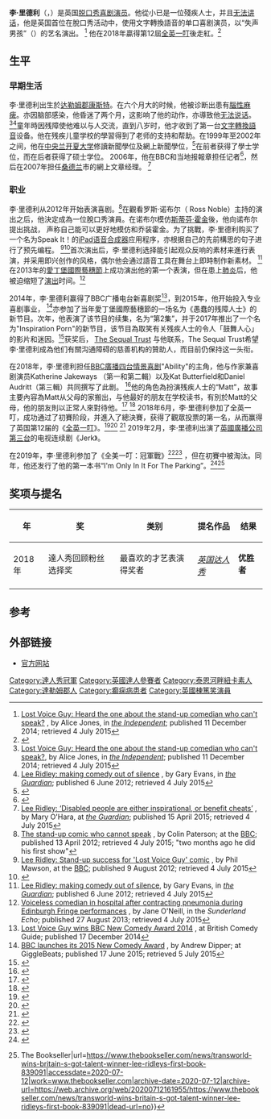 {{Infobox comedian
|name=李·里德利
|pseudonym=“失声男孩”
|image=File:Lost Voice Guy - Northern Stage, Newcastle 2020 (cropped).png
|caption=正表演單口喜劇的李·里德利
|birth_date={{birth date and age|1980|12|31|df=y}}
|birth_place={{UK}}[[达勒姆郡|达勒姆郡]][[康斯特|康斯特]]<ref name=LivingNorth>[http://www.livingnorth.com/northeast/people-places/autograph-lee-ridley Autograph – Lee Ridley] {{Wayback|url=http://www.livingnorth.com/northeast/people-places/autograph-lee-ridley |date=20200622232420 }}, in ''Living North''; retrieved 4 July 2015</ref>
|nationality=英國
|medium=[[脫口秀|脫口秀]], 電視
|genre=即興表演, 觀察喜劇
|active=2012–今
|notable_work=[[全英一叮|全英一叮]]（2018）<br>[[全美一叮：冠軍賽|全美一叮：冠軍賽]]（2019）<br>[[全英一叮：冠軍賽|全英一叮：冠軍賽]]（2019）
|website=[http://lostvoiceguy.com/ 官方网站]
}}
'''李·里德利'''（{{bd|1980年|12月31日|||}}，{{lang|en|Lee Ridley}}）是英国[[棟篤笑|脱口秀喜剧演员]]。他從小已是一位殘疾人士，并且[[啞|无法讲话]]，他是英国首位在脫口秀活动中，使用文字轉換語音的单口喜剧演员，以“失声男孩”（{{lang|en|Lost Voice Guy}}）的艺名演出。 <ref name="JonesIndependent">[https://www.independent.co.uk/arts-entertainment/comedy/lost-voice-guy-heard-the-one-about-the-standup-comedian-who-cant-speak-9918102.html Lost Voice Guy: Heard the one about the stand-up comedian who can't speak?] {{Wayback|url=https://www.independent.co.uk/arts-entertainment/comedy/lost-voice-guy-heard-the-one-about-the-standup-comedian-who-cant-speak-9918102.html |date=20150705232640 }}, by Alice Jones, in ''[[the_Independent|the Independent]]''; published 11 December 2014; retrieved 4 July 2015</ref> 他在2018年贏得第12屆[[英国达人|全英一叮]]後走紅。<ref name="RidleyBGT">{{Cite web|title=Britain's Got Talent winner: Lost Voice Guy crowned 2018 champion|url=https://www.standard.co.uk/stayingin/tvfilm/britains-got-talent-2018-lost-voice-guy-crowned-series-12-winner-a3854116.html|accessdate=4 June 2018|author=Natasha Sporn|date=4 June 2018|work=Standard.co.uk|archive-date=2020-06-23|archive-url=https://web.archive.org/web/20200623072204/https://www.standard.co.uk/stayingin/tvfilm/britains-got-talent-2018-lost-voice-guy-crowned-series-12-winner-a3854116.html|dead-url=no}}</ref>

== 生平 ==
=== 早期生活 ===
李·里德利出生於[[達勒姆郡|达勒姆郡]][[康斯特|康斯特]]。在六个月大的时候，他被诊断出患有[[腦性麻痺|腦性麻痺]]。亦因脑部感染，他昏迷了两个月，这影响了他的动作，亦導致他[[啞|无法说话]]。 <ref name="JonesIndependent">[https://www.independent.co.uk/arts-entertainment/comedy/lost-voice-guy-heard-the-one-about-the-standup-comedian-who-cant-speak-9918102.html Lost Voice Guy: Heard the one about the stand-up comedian who can't speak?], by Alice Jones, in ''[[the_Independent|the Independent]]''; published 11 December 2014; retrieved 4 July 2015</ref><ref name="GraunEvans">[https://www.theguardian.com/culture/2012/jun/06/silent-comedian-lee-ridley-ipad Lee Ridley: making comedy out of silence] {{Wayback|url=https://www.theguardian.com/culture/2012/jun/06/silent-comedian-lee-ridley-ipad |date=20210309191606 }}, by Gary Evans, in ''[[the_Guardian|the Guardian]]''; published 6 June 2012; retrieved 4 July 2015</ref>童年時因残障使他难以与人交流，直到八岁时，他才收到了第一台[[语音合成|文字轉換語音]]设备。他在残疾儿童学校的學習得到了老师的支持和帮助。在1999年至2002年之间，他在[[中央兰开夏大学|中央兰开夏大学]]修讀新聞學位及網上新聞學位，<ref>{{Cite news|url=https://www.lep.co.uk/news/education/former-preston-student-lee-ridley-through-to-the-next-round-of-britain-s-got-talent-1-9129001|title=Former Preston student Lee Ridley through to the next round of Britain's Got Talent|accessdate=23 April 2018|language=en|archive-date=2018-06-12|archive-url=https://web.archive.org/web/20180612140605/https://www.lep.co.uk/news/education/former-preston-student-lee-ridley-through-to-the-next-round-of-britain-s-got-talent-1-9129001|dead-url=no}}</ref>在前者获得了學士学位，而在后者获得了硕士学位。 2006年，他在BBC和当地报報章担任记者<ref>{{Citation|last=CM Admin|title="Finding My Voice" – Lee Ridley|date=20 November 2012|url=https://www.youtube.com/watch?v=-tlLNZVIZjQ|access-date=23 April 2018|archive-date=2020-07-31|archive-url=https://web.archive.org/web/20200731033634/https://www.youtube.com/watch?v=-tlLNZVIZjQ|dead-url=no}}</ref>，然后在2007年担任[[桑德兰|桑德兰]]市的網上文章经理。 <ref name="GraunMOH">[https://www.theguardian.com/society/2015/apr/15/lee-ridley-bbc-new-comedy-award-2014-disabled-cerebral-palsy Lee Ridley: ‘Disabled people are either inspirational, or benefit cheats’] {{Wayback|url=https://www.theguardian.com/society/2015/apr/15/lee-ridley-bbc-new-comedy-award-2014-disabled-cerebral-palsy |date=20200622045947 }}, by Mary O'Hara, at ''[[the_Guardian|the Guardian]]''; published 15 April 2015; retrieved 4 July 2015</ref>

=== 职业 ===
李·里德利从2012年开始表演喜剧。<ref name="PatersonBBC">[https://www.bbc.com/news/uk-17699744 The stand-up comic who cannot speak] {{Wayback|url=https://www.bbc.com/news/uk-17699744 |date=20160423150145 }}, by Colin Paterson; at the [[BBC|BBC]]; published 13 April 2012; retrieved 4 July 2015; "two months ago he did his first show"</ref>在觀看罗斯·诺布尔（ Ross Noble）主持的演出之后，他決定成為一位脫口秀演員。在诺布尔模仿[[史蒂芬·霍金|斯蒂芬·霍金]]後，他向诺布尔提出挑战， 声称自己能可以更好地模仿和乔装霍金。为了挑戰，李·里德利购买了一个名为Speak It！的[[iPad|iPad]][[語音產生裝置|语音合成器]]应用程序，亦根据自己的先前構思的句子进行了预先编程。 <ref name="MawsonBBC">[https://www.bbc.com/news/uk-england-tyne-19179921 Lee Ridley: Stand-up success for 'Lost Voice Guy' comic] {{Wayback|url=https://www.bbc.com/news/uk-england-tyne-19179921 |date=20180613092108 }}, by Phil Mawson, at the [[BBC|BBC]]; published 9 August 2012; retrieved 4 July 2015</ref><ref>{{Cite web|title=BBC – The Ouch! Blog: Lee Ridley aka Lost Voice Guy: the communication revolution (technology and disabled people series)|url=https://www.bbc.co.uk/blogs/ouch/2012/11/lee_ridley_aka_lost_voice_guy.html|accessdate=23 April 2018|language=en|archive-date=2020-06-22|archive-url=https://web.archive.org/web/20200622083418/https://www.bbc.co.uk/blogs/ouch/2012/11/lee_ridley_aka_lost_voice_guy.html|dead-url=no}}</ref>首次演出后，李·里德利选择能引起观众反响的素材来進行表演，并采用即兴创作的风格，偶尔他会通过語音工具在舞台上即時制作新素材。 <ref name="GraunEvans">[https://www.theguardian.com/culture/2012/jun/06/silent-comedian-lee-ridley-ipad Lee Ridley: making comedy out of silence], by Gary Evans, in ''[[the_Guardian|the Guardian]]''; published 6 June 2012; retrieved 4 July 2015</ref>在2013年的[[愛丁堡國際藝穗節|愛丁堡國際藝穗節]]上成功演出他的第一个表演，但在患上[[肺炎|肺炎]]后，他被迫缩短了[[愛丁堡國際藝穗節|演出]]时间。<ref name="SunderlandEcho">[http://www.sunderlandecho.com/what-s-on/voiceless-comedian-in-hospital-after-contracting-pneumonia-during-edinburgh-fringe-performances-1-5988635 Voiceless comedian in hospital after contracting pneumonia during Edinburgh Fringe performances] {{Wayback|url=http://www.sunderlandecho.com/what-s-on/voiceless-comedian-in-hospital-after-contracting-pneumonia-during-edinburgh-fringe-performances-1-5988635 |date=20160304045457 }}, by Jane O'Neill, in the ''Sunderland Echo''; published 27 August 2013; retrieved 4 July 2015</ref>

2014年，李·里德利赢得了BBC广播电台新喜剧奖<ref name="Award">[http://www.comedy.co.uk/news/story/000001677/lost_voice_guy_wins_new_comedy_award_2014 Lost Voice Guy wins BBC New Comedy Award 2014] {{Wayback|url=http://www.comedy.co.uk/news/story/000001677/lost_voice_guy_wins_new_comedy_award_2014 |date=20150924035349 }}, at British Comedy Guide; published 17 December 2014</ref>，到2015年，他开始投入专业喜剧事业， <ref name="Giggle">[http://www.gigglebeats.co.uk/2015/06/bbc-launches-its-2015-radio-new-comedy-award/ BBC launches its 2015 New Comedy Award] {{Wayback|url=http://www.gigglebeats.co.uk/2015/06/bbc-launches-its-2015-radio-new-comedy-award/ |date=20160304042324 }}, by Andrew Dipper; at GiggleBeats; published 17 June 2015; retrieved 5 July 2015</ref>亦参加了当年愛丁堡國際藝穗節的一场名为《愚蠢的残障人士》的新节目。次年，他表演了该节目的续集，名为“第2集”，并于2017年推出了一个名为"Inspiration Porn"的新节目，该节目為取笑有关残疾人士的令人「鼓舞人心」的影片和迷因。<ref name="TWR170715">{{Cite web|title=Interview: Lost Voice Guy|url=http://theweereview.com/interview/lost-voice-guy/|accessdate=4 June 2018|author=Peacock|date=21 April 2018|first=Robert|publisher=The Wee Review|archive-date=2020-06-23|archive-url=https://web.archive.org/web/20200623071642/https://theweereview.com/interview/lost-voice-guy/|dead-url=no}}</ref>获奖后， [https://www.thesequaltrust.org.uk/meet-the-team The Sequal Trust] {{Wayback|url=https://www.thesequaltrust.org.uk/meet-the-team |date=20210217115052 }}与他联系，The Sequal Trust希望李·里德利成為他们有關沟通障碍的慈善机构的贊助人，而目前仍保持这一头衔。

在2018年，李·里德利担任[[BBC廣播四台|BBC廣播四台]][[情景喜剧|情景喜剧]]"Ability"的主角，他与作家兼喜剧演员Katherine Jakeways （第一和第二輯）以及Kat Butterfield和Daniel Audritt（第三輯）共同撰写了此剧。 <ref name="TWR170715">{{Cite web|title=Interview: Lost Voice Guy|url=http://theweereview.com/interview/lost-voice-guy/|accessdate=4 June 2018|author=Peacock|date=21 April 2018|first=Robert|publisher=[[The_Wee_Review|The Wee Review]]}}</ref>他的角色為扮演残疾人士的“Matt”，故事主要內容為Matt从父母的家搬出，与他最好的朋友在学校读书，有別於Matt的父母，他的朋友則以正常人來對待他。<ref>{{Cite news|url=https://www.chroniclelive.co.uk/whats-on/comedy-news/lost-voice-guy-lee-ridley-12415474|title=Lost Voice Guy Lee Ridley stars in new BBC Radio 4 sitcom|author=Hodgson|first=Barbara|date=6 January 2017|work=nechronicle|accessdate=23 April 2018|archive-date=2021-01-20|archive-url=https://web.archive.org/web/20210120003945/https://www.chroniclelive.co.uk/whats-on/comedy-news/lost-voice-guy-lee-ridley-12415474|dead-url=no}}</ref> <ref>{{Cite web|title=Ability - Radio 4 Sitcom|url=https://www.comedy.co.uk/radio/ability/|author=Guide|first=British Comedy|work=British Comedy Guide|access-date=2021-02-18|archive-date=2020-10-23|archive-url=https://web.archive.org/web/20201023021325/https://www.comedy.co.uk/radio/ability/|dead-url=no}}</ref> 2018年6月，李·里德利參加了全英一叮，成功通过了初賽阶段，并進入了總決賽，获得了觀眾投票的第一名，从而赢得了英国第12届的《[[全英一叮|全英一叮]]》。<ref>{{Cite web|title=Britain's Got Talent's The Lost Voice Guy has everyone in stitches|url=http://www.digitalspy.com/tv/britains-got-talent/news/a855342/britains-got-talent-lost-voice-guy/|accessdate=21 April 2018|author=Hegarty|date=21 April 2018|first=Tasha|publisher=[[Digital_Spy|Digital Spy]]|archive-date=2018-11-10|archive-url=https://web.archive.org/web/20181110163318/http://www.digitalspy.com/tv/britains-got-talent/news/a855342/britains-got-talent-lost-voice-guy/|dead-url=no}}</ref><ref name="RidleyBGT">{{Cite web|title=Britain's Got Talent winner: Lost Voice Guy crowned 2018 champion|url=https://www.standard.co.uk/stayingin/tvfilm/britains-got-talent-2018-lost-voice-guy-crowned-series-12-winner-a3854116.html|accessdate=4 June 2018|author=Natasha Sporn|date=4 June 2018|work=Standard.co.uk}}</ref> <ref name="Chortle 4 June 2018">{{Cite web|title=Revealed: Just how clear was Lost Voice Guy's victory|url=http://www.chortle.co.uk/news/2018/06/04/40131/revealed%3A_just_how_clear_was_lost_voice_guys_victory|accessdate=4 June 2018|author=<!--Staff writer(s); no by-line.-->|date=4 June 2018|work=www.chortle.co.uk|publisher=Chortle|archive-date=2020-06-25|archive-url=https://web.archive.org/web/20200625023852/https://www.chortle.co.uk/news/2018/06/04/40131/revealed:_just_how_clear_was_lost_voice_guys_victory|dead-url=no}}</ref> 2019年2月，李·里德利出演了[[英國廣播公司第三台|英國廣播公司第三台]]的电视连续剧《Jerk》。

在2019年，李·里德利参加了《全美一叮：冠軍戰》<ref>{{Cite web|title=America’s Got Talent: 9 comedians return for Champions season – ComedyNews.Org :: Comedy News Organization :: CN.O|url=https://comedynews.org/2019/01/14/americas-got-talent-9-comedians-return-for-champions-season/|accessdate=2020-07-12|language=en-US|archive-date=2021-01-23|archive-url=https://web.archive.org/web/20210123035713/https://comedynews.org/2019/01/14/americas-got-talent-9-comedians-return-for-champions-season/|dead-url=no}}</ref><ref>{{Cite web|title=Lost Voice Guy honoured sharing stage with Susan Boyle on AGT: The Champions|url=https://metro.co.uk/2019/01/24/lost-voice-guy-honoured-share-stage-susan-boyle-go-war-americas-got-talent-champions-8381664/|accessdate=2020-07-12|date=2019-01-24|work=Metro|language=en|archive-date=2020-07-12|archive-url=https://web.archive.org/web/20200712161957/https://metro.co.uk/2019/01/24/lost-voice-guy-honoured-share-stage-susan-boyle-go-war-americas-got-talent-champions-8381664/|dead-url=no}}</ref> ，但在初賽中被淘汰。同年，他还发行了他的第一本书“I'm Only In It For The Parking”。<ref>{{Cite web|title=Lee Ridley to release Lost Voice Guy book in 2019|url=https://www.comedy.co.uk/shop/news/3205/lost_voice_guy_book/|accessdate=2020-07-12|author=Guide|date=2018-07-28|first=British Comedy|work=British Comedy Guide|language=en-GB|archive-date=2020-07-12|archive-url=https://web.archive.org/web/20200712161958/https://www.comedy.co.uk/shop/news/3205/lost_voice_guy_book/|dead-url=no}}</ref><ref>{{Cite web|title=Transworld wins Lost Voice Guy's first book {{!}} The Bookseller|url=https://www.thebookseller.com/news/transworld-wins-britain-s-got-talent-winner-lee-ridleys-first-book-839091|accessdate=2020-07-12|work=www.thebookseller.com|archive-date=2020-07-12|archive-url=https://web.archive.org/web/20200712161955/https://www.thebookseller.com/news/transworld-wins-britain-s-got-talent-winner-lee-ridleys-first-book-839091|dead-url=no}}</ref>

== 奖项与提名 ==
{| class="wikitable sortable" style="text-align: center;"
!年
!奖
!类别
!提名作品
!结果
|-
| rowspan="2" |2018年
|達人秀回顾粉丝选择奖
|最喜欢的才艺表演得奖者
| rowspan="2" |''[[英国达人|英国达人秀]]''
|'''优胜者'''
|-
|}

== 参考 ==
{{Reflist}}

== 外部链接 ==
* [http://lostvoiceguy.com 官方网站] {{Wayback|url=http://lostvoiceguy.com/ |date=20210123145941 }}

{{DEFAULTSORT:Ridley, Lee}}
[[Category:達人秀冠軍|Category:達人秀冠軍]]
[[Category:英國達人參賽者|Category:英國達人參賽者]]
[[Category:泰恩河畔紐卡素人|Category:泰恩河畔紐卡素人]]
[[Category:達勒姆郡人|Category:達勒姆郡人]]
[[Category:癫痫病患者|Category:癫痫病患者]]
[[Category:英國棟篤笑演員|Category:英國棟篤笑演員]]